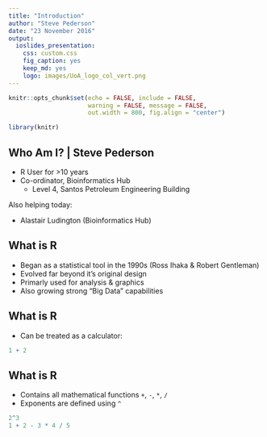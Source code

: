 ```yaml
---
title: "Introduction"
author: "Steve Pederson"
date: "23 November 2016"
output: 
  ioslides_presentation:
    css: custom.css
    fig_caption: yes
    keep_md: yes
    logo: images/UoA_logo_col_vert.png
---
```



```r
knitr::opts_chunk$set(echo = FALSE, include = FALSE, 
                      warning = FALSE, message = FALSE, 
                      out.width = 800, fig.align = "center")
```

```r
library(knitr)
```

## Who Am I? | Steve Pederson

- R User for >10 years
- Co-ordinator, Bioinformatics Hub  
    - Level 4, Santos Petroleum Engineering Building

Also helping today:

- Alastair Ludington (Bioinformatics Hub)

## What is R

- Began as a statistical tool in the 1990s (Ross Ihaka & Robert Gentleman)
- Evolved far beyond it's original design
- Primarly used for analysis & graphics
- Also growing strong "Big Data" capabilities

## What is R

- Can be treated as a calculator:

```r
1 + 2
```


## What is R

- Contains all mathematical functions `+`, `-`, `*`, `/`
- Exponents are defined using `^`

```r
2^3
1 + 2 - 3 * 4 / 5
```

